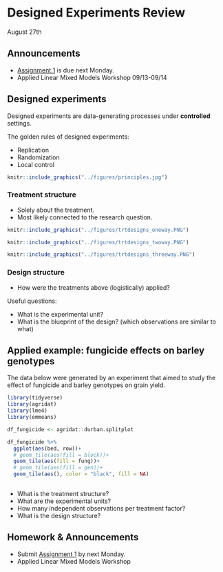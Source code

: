 # Designed Experiments Review      
August 27th  

## Announcements

- [Assignment 1](https://stat870.github.io/fall2025/assignments/Assignment1_YourLastName.pdf) is due next Monday. 
- Applied Linear Mixed Models Workshop 09/13-09/14 

## Designed experiments  

Designed experiments are data-generating processes under **controlled** settings. 

The golden rules of designed experiments: 

- Replication 
- Randomization 
- Local control 

```r
knitr::include_graphics("../figures/principles.jpg")
```


### Treatment structure

- Solely about the treatment. 
- Most likely connected to the research question.  

```r
knitr::include_graphics("../figures/trtdesigns_oneway.PNG")
```

```r
knitr::include_graphics("../figures/trtdesigns_twoway.PNG")
```

```r
knitr::include_graphics("../figures/trtdesigns_threeway.PNG")
```

### Design structure  

- How were the treatments above (logistically) applied? 

Useful questions: 

- What is the experimental unit?  
- What is the blueprint of the design? (which observations are similar to what) 

## Applied example: fungicide effects on barley genotypes   

The data below were generated by an experiment that aimed to study the effect of fungicide and barley genotypes on grain yield.  

```r
library(tidyverse)
library(agridat)
library(lme4)
library(emmeans)
```

```r
df_fungicide <- agridat::durban.splitplot

df_fungicide %>% 
  ggplot(aes(bed, row))+
  # geom_tile(aes(fill = block))+
  geom_tile(aes(fill = fung))+
  # geom_tile(aes(fill = gen))+
  geom_tile(aes(), color = "black", fill = NA)
  
```

- What is the treatment structure? 
- What are the experimental units? 
- How many independent observations per treatment factor? 
- What is the design structure? 


## Homework & Announcements  

- Submit [Assignment 1](https://stat870.github.io/fall2025/assignments/Assignment1_YourLastName.pdf) by next Monday. 
- Applied Linear Mixed Models Workshop 

